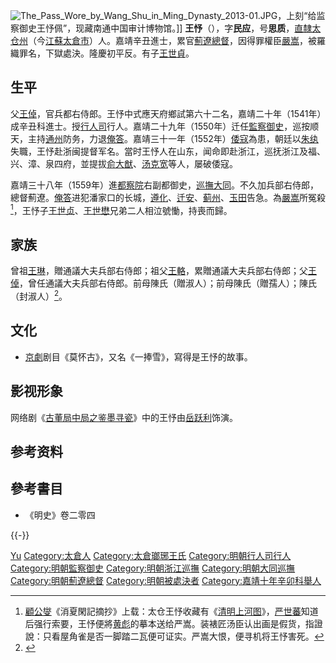 {{明清人物信息框
| 姓名 = 王忬
| 原名 =
| 圖片名稱 = 王忬.jpg
| 圖片大小 = 220px
| 圖片說明 = 《滄浪亭五百名賢像》之王忬石刻像
| 最高職務 = 總督薊遼兵部右侍郎
| 國家 = 大明 
| 爵位 =
| 籍貫 = [[南直隸|直隸]][[太倉州|太倉州]]
| 族裔 = 
| 字號 = 字民應，號思質
| 諡號 =
| 出生日期 = 正德二年（1507年）
| 出生地點 = 直隸太倉州
| 逝世日期 = 嘉靖三十九年（1560年）
| 逝世地點 = [[京師|京師]][[西四|西市]]
| 墓葬 =
| 配偶 = 
| 親屬 = 父 [[王倬_(成化進士)|王倬]]<br>子 [[王世貞|王世貞]]、[[王世懋|王世懋]]
| 出身 =
* 嘉靖二十年辛丑科進士出身
| 經歷 =
| 著作 =  
}}
[[File:The_Pass_Wore_by_Wang_Shu_in_Ming_Dynasty_2013-01.JPG|thumb]]，上刻“给监察御史王忬佩”，现藏南通中国审计博物馆。]]
'''王忬'''（{{bd|1507年||1560年|catIdx=W王}}），字'''民应'''，号'''思质'''，[[直隸|直隸]][[太仓州|太仓州]]（今[[江蘇|江蘇]][[太倉市|太倉市]]）人。嘉靖辛丑進士，累官[[薊遼總督|薊遼總督]]，因得罪權臣[[嚴嵩|嚴嵩]]，被羅織罪名，下獄處決。隆慶初平反。有子[[王世貞|王世貞]]。

== 生平 ==
父[[王倬|王倬]]，官兵都右侍郎。王忬中式應天府鄉試第六十二名，嘉靖二十年（1541年）成辛丑科進士。授[[行人司|行人司]]行人。嘉靖二十九年（1550年）迁任[[監察御史|監察御史]]，巡按顺天，主持[[通州|通州]]防务，力退[[俺答|俺答]]。嘉靖三十一年（1552年）[[倭寇|倭寇]]為患，朝廷以[[朱纨|朱纨]]失職，王忬赴浙闽提督军名。當时王忬人在山东，闻命即赴浙江，巡抚浙江及福、兴、漳、泉四府，並提拔[[俞大猷|俞大猷]]、[[汤克宽|汤克宽]]等人，屡破倭寇。

嘉靖三十八年（1559年）進[[都察院|都察院]]右副都御史，[[大同巡撫|巡撫大同]]。不久加兵部右侍郎，總督薊遼。[[俺答汗|俺答]]进犯潘家口的长城，[[遵化|遵化]]、[[迁安|迁安]]、[[蓟州|蓟州]]、[[玉田|玉田]]告急。為[[嚴嵩|嚴嵩]]所冤殺<ref>[[顧公燮|顧公燮]]《消夏閑記摘抄》上载：太仓王忬收藏有《[[清明上河图|清明上河图]]》，[[严世蕃|严世蕃]]知道后强行索要，王忬便將[[黄彪|黄彪]]的摹本送给严嵩。装裱匠汤臣认出画是假货，指證說：只看屋角雀是否一脚踏二瓦便可证实。严嵩大恨，便寻机将王忬害死。</ref>，王忬子[[王世贞|王世贞]]、[[王世懋|王世懋]]兄弟二人相泣號慟，持喪而歸。

== 家族 ==
曾祖[[王琳|王琳]]，贈通議大夫兵部右侍郎；祖父[[王輅|王輅]]，累贈通議大夫兵部右侍郎；父[[王倬|王倬]]，曾任通議大夫兵部右侍郎。前母陳氏（贈淑人）；前母陳氏（贈孺人）；陳氏（封淑人）<ref>{{Cite book|title=天一阁藏明代科举录选刊 登科录 点校本|author=龚延明主编|publisher=宁波出版社|year=2016|isbn=978-7-5526-2320-8|location=宁波|pages=|quote=《天一閣藏明代科舉錄選刊.登科錄》之《嘉靖二十年辛丑科進士登科錄》}}</ref>。

== 文化 ==
* [[京劇|京劇]]剧目《莫怀古》，又名《一捧雪》，寫得是王忬的故事。

== 影视形象 ==
网络剧《[[古董局中局之鉴墨寻瓷|古董局中局之鉴墨寻瓷]]》中的王忬由[[岳跃利|岳跃利]]饰演。

== 参考资料 ==
{{reflist}}

== 參考書目 ==
* 《明史》卷二零四
{{-}}
{{start box}}
{{s-off}}
{{succession box|[[楊博|楊博]]|[[楊博|楊博]]|[[薊遼總督|薊遼總督]]<br><small>總督薊遼保定等處軍務</small>|<small>嘉靖三十四年三月己亥－嘉靖三十八年五月辛巳<br />（1555年3月26日－1559年6月15日）</small>}}
{{end box}}

{{嘉靖二十年辛丑科殿試金榜}}

{{Authority control}}

{{DEFAULTSORT:Wang王}}
[[Category:王姓|Yu]]
[[Category:太倉人|Category:太倉人]]
[[Category:太倉瑯琊王氏|Category:太倉瑯琊王氏]]
[[Category:明朝行人司行人|Category:明朝行人司行人]]
[[Category:明朝監察御史|Category:明朝監察御史]]
[[Category:明朝浙江巡撫|Category:明朝浙江巡撫]]
[[Category:明朝大同巡撫|Category:明朝大同巡撫]]
[[Category:明朝薊遼總督|Category:明朝薊遼總督]]
[[Category:明朝被處決者|Category:明朝被處決者]]
[[Category:嘉靖十年辛卯科舉人|Category:嘉靖十年辛卯科舉人]]